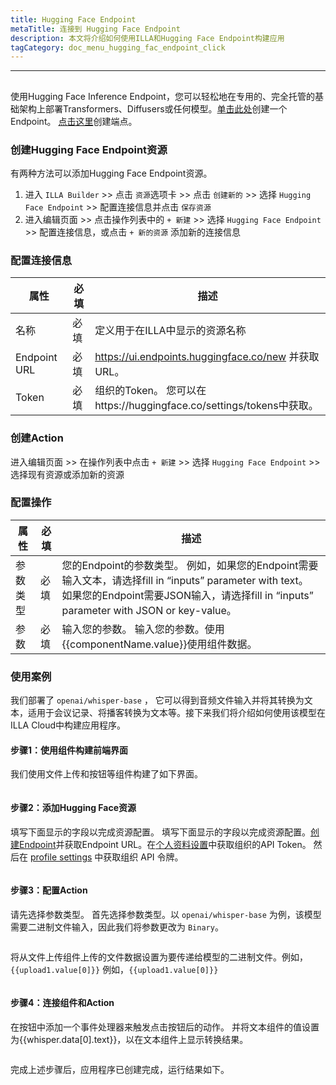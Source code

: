 ```yaml
---
title: Hugging Face Endpoint
metaTitle: 连接到 Hugging Face Endpoint
description: 本文将介绍如何使用ILLA和Hugging Face Endpoint构建应用
tagCategory: doc_menu_hugging_fac_endpoint_click
---
```


* * *

## <Heading hidden>Hugging Face Endpoint</Heading>

使用Hugging Face Inference Endpoint，您可以轻松地在专用的、完全托管的基础架构上部署Transformers、Diffusers或任何模型。[单击此处](https://ui.endpoints.huggingface.co/new)创建一个Endpoint。 [点击这里](https://ui.endpoints.huggingface.co/new)创建端点。 

### 创建Hugging Face Endpoint资源

有两种方法可以添加Hugging Face Endpoint资源。 

1.  进入 `ILLA Builder` >> 点击 `资源`选项卡 >> 点击 `创建新的` >> 选择 `Hugging Face Endpoint` >> 配置连接信息并点击 `保存资源`
2.  进入编辑页面 >> 点击操作列表中的 `+ 新建` >> 选择 `Hugging Face Endpoint` >> 配置连接信息，或点击 `+ 新的资源` 添加新的连接信息

### 配置连接信息

| 属性           | 必填 | 描述                                                        |
| ------------ | -- | --------------------------------------------------------- |
| 名称           | 必填 | 定义用于在ILLA中显示的资源名称                                         |
| Endpoint URL | 必填 | https://ui.endpoints.huggingface.co/new 并获取URL。           |
| Token        | 必填 | 组织的Token。 您可以在https://huggingface.co/settings/tokens中获取。  |

### 创建Action

进入编辑页面 >> 在操作列表中点击 `+ 新建` >> 选择 `Hugging Face Endpoint` >> 选择现有资源或添加新的资源

### 配置操作

| 属性   | 必填 | 描述                                                                                                                                                         |
| ---- | -- | ---------------------------------------------------------------------------------------------------------------------------------------------------------- |
| 参数类型 | 必填 | 您的Endpoint的参数类型。 例如，如果您的Endpoint需要输入文本，请选择fill in “inputs” parameter with text。 如果您的Endpoint需要JSON输入，请选择fill in “inputs” parameter with JSON or key-value。 |
| 参数   | 必填 | 输入您的参数。 输入您的参数。使用{{componentName.value}}使用组件数据。                                                                                                            |

### 使用案例

我们部署了 `openai/whisper-base` ， 它可以得到音频文件输入并将其转换为文本，适用于会议记录、将播客转换为文本等。接下来我们将介绍如何使用该模型在ILLA Cloud中构建应用程序。

#### 步骤1：使用组件构建前端界面

我们使用文件上传和按钮等组件构建了如下界面。

<img src='https://cdn.illacloud.com/official-website/img/docs/connect/hf1.png' alt="" />

#### 步骤2：添加Hugging Face资源

填写下面显示的字段以完成资源配置。 填写下面显示的字段以完成资源配置。[创建Endpoint](https://ui.endpoints.huggingface.co/new)并获取Endpoint URL。在[个人资料设置](https://huggingface.co/settings/tokens)中获取组织的API Token。 然后在 [profile settings](https://huggingface.co/settings/tokens) 中获取组织 API 令牌。 

<img src='https://cdn.illacloud.com/official-website/img/docs/connect/hf2.png' alt="" />

#### 步骤3：配置Action

请先选择参数类型。 首先选择参数类型。以 `openai/whisper-base` 为例，该模型需要二进制文件输入，因此我们将参数更改为 `Binary`。

<img src='https://cdn.illacloud.com/official-website/img/docs/connect/hf3.png' alt="" />

将从文件上传组件上传的文件数据设置为要传递给模型的二进制文件。例如，`{{upload1.value[0]}}` 例如，`{{upload1.value[0]}}`

<img src='https://cdn.illacloud.com/official-website/img/docs/connect/hf4.png' alt="" />

#### 步骤4：连接组件和Action

在按钮中添加一个事件处理器来触发点击按钮后的动作。 并将文本组件的值设置为{{whisper.data[0].text}}，以在文本组件上显示转换结果。 

<img src='https://cdn.illacloud.com/official-website/img/docs/connect/hf5.png' alt="" />

完成上述步骤后，应用程序已创建完成，运行结果如下。

<img src='https://cdn.illacloud.com/official-website/img/docs/connect/hf6.gif' alt="" />
